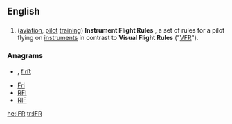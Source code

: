 ==English==

==={{initialism}}===
{{infl|en|initialism}}

# ([[aviation]], [[pilot]] [[training]]) '''Instrument Flight Rules''' , a set of rules for a pilot flying on [[instrument]]s in contrast to '''Visual Flight Rules''' ("[[VFR]]").

===Anagrams===
* {{alphagram|[[fir#English|fir]]}} , [[ﬁrﬅ#English|ﬁrﬅ]]
* [[Fri#English|Fri]]
* [[RFI#English|RFI]]
* [[RIF#English|RIF]]

[[he:IFR]]
[[tr:IFR]]